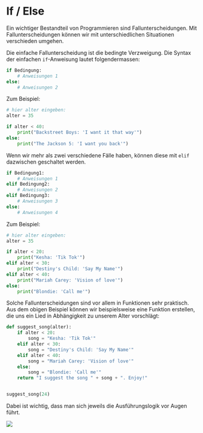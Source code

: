 

# If / Else

Ein wichtiger Bestandteil von Programmieren sind Fallunterscheidungen. Mit Fallunterscheidungen können wir mit unterschiedlichen Situationen verschieden umgehen.

Die einfache Fallunterscheidung ist die bedingte Verzweigung. Die Syntax der einfachen `if`-Anweisung lautet folgendermassen:

```python 
if Bedingung:
    # Anweisungen 1
else:
    # Anweisungen 2
```

Zum Beispiel:

```python
# hier alter eingeben:
alter = 35

if alter < 40:
    print("Backstreet Boys: 'I want it that way'")
else:
    print("The Jackson 5: 'I want you back'")
```


Wenn wir mehr als zwei verschiedene Fälle haben, können diese mit `elif` dazwischen geschaltet werden. 


```python
if Bedingung1:
    # Anweisungen 1
elif Bedingung2:
    # Anweisungen 2
elif Bedingung3:
    # Anweisungen 3
else:
    # Anweisungen 4
```

Zum Beispiel:

```python
# hier alter eingeben:
alter = 35

if alter < 20:
    print("Kesha: 'Tik Tok'")
elif alter < 30:
    print("Destiny's Child: 'Say My Name'")
elif alter < 40:
    print("Mariah Carey: 'Vision of love'")
else:
    print("Blondie: 'Call me'")
```

Solche Fallunterscheidungen sind vor allem in Funktionen sehr praktisch. Aus dem obigen Beispiel können wir beispielsweise eine Funktion erstellen, die uns ein Lied in Abhängigkeit zu unserem Alter vorschlägt:

```python
def suggest_song(alter):
    if alter < 20:
        song = "Kesha: 'Tik Tok'"
    elif alter < 30:
        song = "Destiny's Child: 'Say My Name'"
    elif alter < 40:
        song = "Mariah Carey: 'Vision of love'"
    else:
        song = "Blondie: 'Call me'"
    return "I suggest the song " + song + ". Enjoy!"


suggest_song(24)
```

Dabei ist wichtig, dass man sich jeweils die Ausführungslogik vor Augen führt.

![](figures/if-else.svg)

